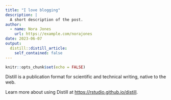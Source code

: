 ```yaml
---
title: "I love blogging"
description: |
  A short description of the post.
author:
  - name: Nora Jones
    url: https://example.com/norajones
date: 2023-06-07
output:
  distill::distill_article:
    self_contained: false
---
```



```r
knitr::opts_chunk$set(echo = FALSE)
```

Distill is a publication format for scientific and technical writing, native to the web.

Learn more about using Distill at <https://rstudio.github.io/distill>.


